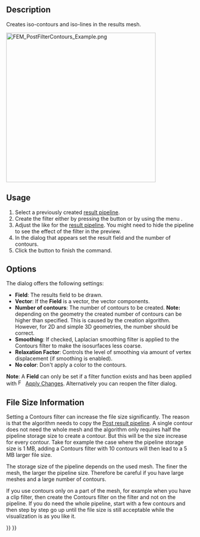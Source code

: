 <languages/>
<translate>

<!--T:1-->
{{Docnav
|[[FEM_PostFilterClipRegion|Region clip filter]]
|[[FEM_PostFilterDataAlongLine|Line clip filter]]
|[[FEM_Workbench|FEM]]
|IconL=FEM_PostFilterClipRegion.svg
|IconR=FEM_PostFilterDataAlongLine.svg
|IconC=Workbench_FEM.svg
}}

<!--T:2-->
{{GuiCommand
|Name=FEM PostFilterContours
|MenuLocation=Results → Contours filter
|Workbenches=[[FEM_Workbench|FEM]]
|Version=0.21
|SeeAlso=[[FEM_PostPipelineFromResult|FEM Result pipeline]], [[FEM_PostCreateFunctions|FEM Filter functions]], [[FEM_tutorial|FEM tutorial]]
}}

==Description== <!--T:3-->

<!--T:4-->
Creates iso-contours and iso-lines in the results mesh.

</translate>
[[File:FEM_PostFilterContours_Example.png|400px]]
<translate>
<!--T:5-->
{{Caption|Iso-contours, depicting the y-component of the absolute magnetic<br>
flux density in and around a copper wire that is flown through by<br>
an electric current at a frequency of 100 kHz.<br>
For more info about this model, see section 14 of the [https://www.nic.funet.fi/index/elmer/doc/ElmerTutorials.pdf Elmer Tutorials].}}

==Usage== <!--T:6-->

<!--T:7-->
# Select a previously created [[FEM_PostPipelineFromResult|result pipeline]].
# Create the filter either by pressing the button {{Button|[[Image:FEM_PostFilterContours.svg|16px]] '''Contours filter'''}} or by using the menu {{MenuCommand|Results → [[Image:FEM_PostFilterContours.svg|16px]] Contours filter}}.
# Adjust the {{MenuCommand|Result display options}} like for the [[FEM_PostPipelineFromResult|result pipeline]]. You might need to hide the pipeline to see the effect of the filter in the preview.
# In the dialog that appears set the result field and the number of contours.
# Click the {{Button|OK}} button to finish the command.

==Options== <!--T:8-->

<!--T:9-->
The dialog offers the following settings:

<!--T:10-->
* '''Field''': The results field to be drawn.
* '''Vector''': If the '''Field''' is a vector, the vector components.
* '''Number of contours''': The number of contours to be created. '''Note:''' depending on the geometry the created number of contours can be higher than specified. This is caused by the creation algorithm. However, for 2D and simple 3D geometries, the number should be correct.
* '''Smoothing''': If checked, Laplacian smoothing filter is applied to the Contours filter to make the isosurfaces less coarse. {{Version|1.1}}
* '''Relaxation Factor''': Controls the level of smoothing via amount of vertex displacement (if smoothing is enabled). {{Version|1.1}}
* '''No color''': Don't apply a color to the contours.

<!--T:11-->
'''Note''': A '''Field''' can only be set if a filter function exists and has been applied with  [[Image:FEM_PostApplyChanges.svg|16px]] [[FEM_PostApplyChanges|Apply Changes]]. Alternatively you can reopen the filter dialog.

==File Size Information== <!--T:12-->

<!--T:13-->
Setting a Contours filter can increase the file size significantly. The reason is that the algorithm needs to copy the [[FEM_PostPipelineFromResult|Post result pipeline]]. A single contour does not need the whole mesh and the algorithm only requires half the pipeline storage size to create a contour. But this will be the size increase for every contour. Take for example the case where the pipeline storage size is 1 MB, adding a Contours filter with 10 contours will then lead to a 5 MB larger file size.

<!--T:14-->
The storage size of the pipeline depends on the used mesh. The finer the mesh, the larger the pipeline size. Therefore be careful if you have large meshes and a large number of contours.

<!--T:15-->
If you use contours only on a part of the mesh, for example when you have a clip filter, then create the Contours filter on the filter and not on the pipeline. If you do need the whole pipeline, start with a few contours and then step by step go up until the file size is still acceptable while the visualization is as you like it.


<!--T:16-->
{{Docnav
|[[FEM_PostFilterClipRegion|Region clip filter]]
|[[FEM_PostFilterDataAlongLine|Line clip filter]]
|[[FEM_Workbench|FEM]]
|IconL=FEM_PostFilterClipRegion.svg
|IconR=FEM_PostFilterDataAlongLine.svg
|IconC=Workbench_FEM.svg
}}

</translate>
{{FEM Tools navi{{#translation:}}}}
{{Userdocnavi{{#translation:}}}}